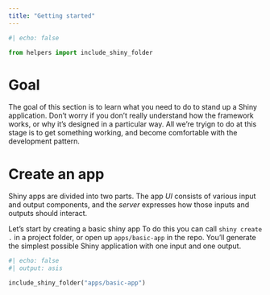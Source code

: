 ```yaml
---
title: "Getting started"
---
```


```python
#| echo: false

from helpers import include_shiny_folder

```
# Goal 

The goal of this section is to learn what you need to do to stand up a Shiny application.
Don't worry if you don't really understand how the framework works, or why it's designed in a particular way. 
All we're tryign to do at this stage is to get something working, and become comfortable with the development pattern.


# Create an app

Shiny apps are divided into two parts.
The app *UI* consists of various input and output components, and the *server* expresses how those inputs and outputs should interact. 

Let's start by creating a basic shiny app
To do this you can call `shiny create .` in a project folder, or open up `apps/basic-app` in the repo. 
You'll generate the simplest possible Shiny application with one input and one output. 

```python
#| echo: false
#| output: asis

include_shiny_folder("apps/basic-app")
```